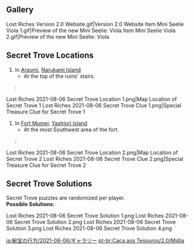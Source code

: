 {{Event Tabs|rootpage=Lost Riches/2021-08-06}}

==Gallery==
<gallery>
Lost Riches Version 2.0 Website.gif|Version 2.0 Website
Item Mini Seelie Viola 1.gif|Preview of the new Mini Seelie: Viola
Item Mini Seelie Viola 2.gif|Preview of the new Mini Seelie: Viola
</gallery>
==Secret Trove Locations==
#In [[Araumi]], [[Narukami Island]]
#*At the top of the ruins' stairs.
#:<gallery>
Lost Riches 2021-08-06 Secret Trove Location 1.png|Map Location of Secret Trove 1
Lost Riches 2021-08-06 Secret Trove Clue 1.png|Special Treasure Clue for Secret Trove 1
</gallery>
#In [[Fort Mumei]], [[Yashiori Island]]
#*At the most Southwest area of the fort.
#:<gallery>
Lost Riches 2021-08-06 Secret Trove Location 2.png|Map Location of Secret Trove 2
Lost Riches 2021-08-06 Secret Trove Clue 2.png|Special Treasure Clue for Secret Trove 2
</gallery>

==Secret Trove Solutions==
Secret Trove puzzles are randomized per player.
<br>'''Possible Solutions:'''
<gallery>
Lost Riches 2021-08-06 Secret Trove Solution 1.png
Lost Riches 2021-08-06 Secret Trove Solution 2.png
Lost Riches 2021-08-06 Secret Trove Solution 3.png
Lost Riches 2021-08-06 Secret Trove Solution 4.png
</gallery>

[[ja:秘宝の行方/2021-08-06/ギャラリー]]
[[pt-br:Caça aos Tesouros/2.0/Mídia]]